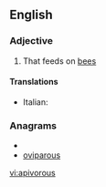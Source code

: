 ==English==

===Adjective===
{{en-adj}}

# That feeds on [[bee]]s

====Translations====
{{trans-top|that feeds on bees}}
* Italian: {{t-|it|apivoro}}
{{trans-mid}}
{{trans-bottom}}

===Anagrams===
* {{alphagram|aiooprsuv}}
* [[oviparous#English|oviparous]]

[[vi:apivorous]]